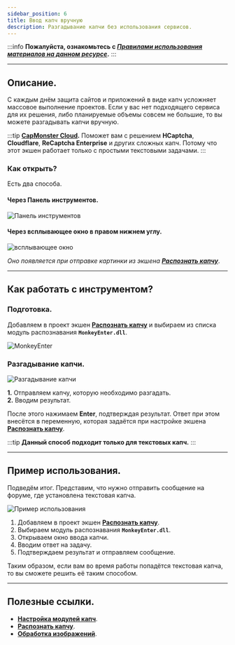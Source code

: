 ```yaml
---
sidebar_position: 6
title: Ввод капч вручную
description: Разгадывание капчи без использования сервисов.
---
```

:::info **Пожалуйста, ознакомьтесь с [*Правилами использования материалов на данном ресурсе*](../Disclaimer).**
:::
_______________________________________________   
## Описание.  
С каждым днём защита сайтов и приложений в виде капч усложняет массовое выполнение проектов. Если у вас нет подходящего сервиса для их решения, либо планируемые объемы совсем не большие, то вы можете разгадывать капчи вручную.  

:::tip **[CapMonster Cloud](https://capmonster.cloud/Dashboard).**
Поможет вам с решением **HCaptcha**, **Cloudflare**, **ReCaptcha Enterprise** и других сложных капч. Потому что этот экшен работает только с простыми текстовыми задачами.
:::

### Как открыть?  
Есть два способа.  
#### Через Панель инструментов.  
![Панель инструментов](./assets/Manual_Captcha/Manual_Captcha_pic1.png)  

#### Через всплывающее окно в правом нижнем углу.  
![всплывающее окно](./assets/Manual_Captcha/Manual_Captcha_pic2.png)  

*Оно появляется при отправке картинки из экшена [**Распознать капчу**](../Android/CaptchaSolving)*.  
_______________________________________________
## Как работать с инструментом?  
### Подготовка.  
Добавляем в проект экшен [**Распознать капчу**](../Android/CaptchaSolving) и выбираем из списка модуль распознавания **`MonkeyEnter.dll`**.  

![MonkeyEnter](./assets/Manual_Captcha/Manual_Captcha_pic3.png)  

### Разгадывание капчи.  
![Разгадывание капчи](./assets/Manual_Captcha/Manual_Captcha_pic4.png)  

**1.** Отправляем капчу, которую необходимо разгадать.  
**2.** Вводим результат.  

После этого нажимаем **Enter**, подтверждая результат. Ответ при этом внесётся в переменную, которая задаётся при настройке экшена [**Распознать капчу**](../Android/CaptchaSolving).  

:::tip **Данный способ подходит только для текстовых капч.**
:::  
_______________________________________________
## Пример использования.  
Подведём итог. Представим, что нужно отправить сообщение на форуме, где установлена текстовая капча.  

![Пример использования](./assets/Manual_Captcha/Manual_Captcha_pic5.png)  

1. Добавляем в проект экшен [**Распознать капчу**](../Android/CaptchaSolving).  
2. Выбираем модуль распознавания **`MonkeyEnter.dll`**.  
3. Открываем окно ввода капчи.  
4. Вводим ответ на задачу.  
5. Подтверждаем результат и отправляем сообщение.  

Таким образом, если вам во время работы попадётся текстовая капча, то вы сможете решить её таким способом.
_______________________________________________  
## Полезные ссылки.   
- [**Настройка модулей капч**](../Settings/Captcha).  
- [**Распознать капчу**](../Android/CaptchaSolving).   
- [**Обработка изображений**](../Data/Images).